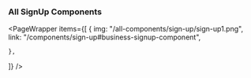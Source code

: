 
### All SignUp Components

<PageWrapper
  items={[
    {
      img: "/all-components/sign-up/sign-up1.png",
    link: "/components/sign-up#business-signup-component",

    },
    
  ]}
/>
